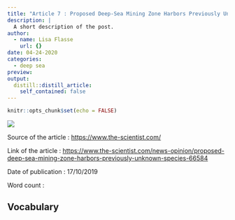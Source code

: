 ```yaml
---
title: "Article 7 : Proposed Deep-Sea Mining Zone Harbors Previously Unknown Species"
description: |
  A short description of the post.
author:
  - name: Lisa Flasse
    url: {}
date: 04-24-2020
categories:
  - deep sea
preview:
output:
  distill::distill_article:
    self_contained: false
---
```


```r
knitr::opts_chunk$set(echo = FALSE)
```

![](images/)

Source of the article : <https://www.the-scientist.com/>

Link of the article : <https://www.the-scientist.com/news-opinion/proposed-deep-sea-mining-zone-harbors-previously-unknown-species-66584>

Date of publication : 17/10/2019

Word count :

## Vocabulary
